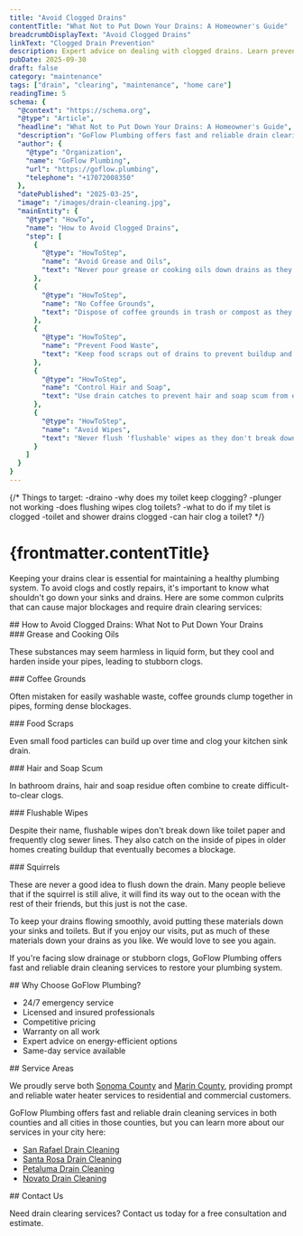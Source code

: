 ```yaml
---
title: "Avoid Clogged Drains"
contentTitle: "What Not to Put Down Your Drains: A Homeowner's Guide"
breadcrumbDisplayText: "Avoid Clogged Drains"
linkText: "Clogged Drain Prevention"
description: Expert advice on dealing with clogged drains. Learn prevention tips, DIY solutions, and when to call a professional. Get insights from Sonoma and Marin County's trusted plumbing experts at GoFlow.
pubDate: 2025-09-30
draft: false
category: "maintenance"
tags: ["drain", "clearing", "maintenance", "home care"]
readingTime: 5
schema: {
  "@context": "https://schema.org",
  "@type": "Article",
  "headline": "What Not to Put Down Your Drains: A Homeowner's Guide",
  "description": "GoFlow Plumbing offers fast and reliable drain clearing services to restore your drain system in Sonoma and Marin counties.",
  "author": {
    "@type": "Organization",
    "name": "GoFlow Plumbing",
    "url": "https://goflow.plumbing",
    "telephone": "+17072008350"
  },
  "datePublished": "2025-03-25",
  "image": "/images/drain-cleaning.jpg",
  "mainEntity": {
    "@type": "HowTo",
    "name": "How to Avoid Clogged Drains",
    "step": [
      {
        "@type": "HowToStep",
        "name": "Avoid Grease and Oils",
        "text": "Never pour grease or cooking oils down drains as they harden and cause clogs."
      },
      {
        "@type": "HowToStep",
        "name": "No Coffee Grounds",
        "text": "Dispose of coffee grounds in trash or compost as they clump and block pipes."
      },
      {
        "@type": "HowToStep",
        "name": "Prevent Food Waste",
        "text": "Keep food scraps out of drains to prevent buildup and blockages."
      },
      {
        "@type": "HowToStep",
        "name": "Control Hair and Soap",
        "text": "Use drain catches to prevent hair and soap scum from entering pipes."
      },
      {
        "@type": "HowToStep",
        "name": "Avoid Wipes",
        "text": "Never flush 'flushable' wipes as they don't break down and clog sewer lines."
      }
    ]
  }
}
---
```

{/* Things to target:
      -draino
      -why does my toilet keep clogging?
      -plunger not working
      -does flushing wipes clog toilets?
      -what to do if my tilet is clogged
      -toilet and shower drains clogged
      -can hair clog a toilet?
*/}
# {frontmatter.contentTitle}

<p>
  Keeping your drains clear is essential for maintaining a healthy plumbing system.
  To avoid clogs and costly repairs, it's important to know what shouldn't go down your sinks and drains.
  Here are some common culprits that can cause major blockages and require drain clearing services:
</p>

<section>
  ## How to Avoid Clogged Drains: What Not to Put Down Your Drains
  <div>
    ### Grease and Cooking Oils
    <div>
      <p>These substances may seem harmless in liquid form, but they cool and harden inside your pipes, leading to stubborn clogs.</p>
    </div>
  </div>

  <div>
    ### Coffee Grounds
    <div>
      <p>Often mistaken for easily washable waste, coffee grounds clump together in pipes, forming dense blockages.</p>
    </div>
  </div>

  <div>
    ### Food Scraps
    <div>
      <p>Even small food particles can build up over time and clog your kitchen sink drain.</p>
    </div>
  </div>

  <div>
    ### Hair and Soap Scum
    <div>
      <p>In bathroom drains, hair and soap residue often combine to create difficult-to-clear clogs.</p>
    </div>
  </div>

  <div>
    ### Flushable Wipes
    <div>
      <p>Despite their name, flushable wipes don't break down like toilet paper and frequently clog sewer lines. They also catch on the inside of pipes in older homes creating buildup that eventually becomes a blockage.</p>
    </div>
  </div>

  <div>
    ### Squirrels
    <div>
      <p>These are never a good idea to flush down the drain. Many people believe that if the squirrel is still alive, it will find its way out to the ocean with the rest of their friends, but this just is not the case.</p>
    </div>
  </div>
</section>

<p>To keep your drains flowing smoothly, avoid putting these materials down your sinks and toilets. But if you enjoy our visits, put as much of these materials down your drains as you like. We would love to see you again.</p>

<p>If you're facing slow drainage or stubborn clogs, GoFlow Plumbing offers fast and reliable drain cleaning services to restore your plumbing system.</p>

<section>
  ## Why Choose GoFlow Plumbing?

  <div>
    <ul>
      <li>24/7 emergency service</li>
      <li>Licensed and insured professionals</li>
      <li>Competitive pricing</li>
      <li>Warranty on all work</li>
      <li>Expert advice on energy-efficient options</li>
      <li>Same-day service available</li>
    </ul>
  </div>
</section>

<section>
  ## Service Areas

  <div>
    <p>We proudly serve both <a href="/sonoma-county-plumbing">Sonoma County</a> and <a href="/marin-county-plumbing">Marin County</a>,
    providing prompt and reliable water heater services to residential and commercial customers.</p>
    GoFlow Plumbing offers fast and reliable drain cleaning services in both counties and all cities in those counties, but you can learn more about our services in your city here:
    <ul>
      <li><a href="/drain-cleaning-san-rafael/">San Rafael Drain Cleaning</a></li>
      <li><a href="/drain-cleaning-santa-rosa/">Santa Rosa Drain Cleaning</a></li>
      <li><a href="/drain-cleaning-petaluma/">Petaluma Drain Cleaning</a></li>
      <li><a href="/drain-cleaning-novato/">Novato Drain Cleaning</a></li>
    </ul>
  </div>
</section>

<section>
  ## Contact Us

  <p>Need drain clearing services? Contact us today for a free consultation and estimate.</p>
</section>
